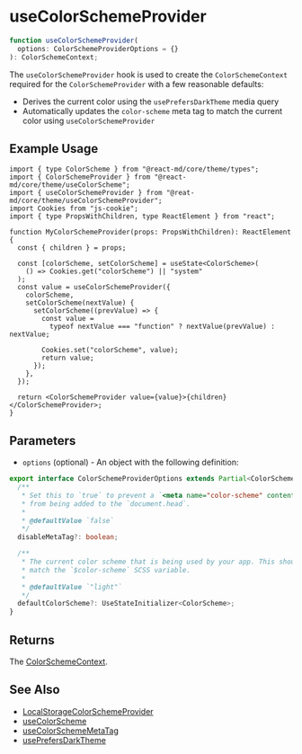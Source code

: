 # useColorSchemeProvider

```ts
function useColorSchemeProvider(
  options: ColorSchemeProviderOptions = {}
): ColorSchemeContext;
```

The `useColorSchemeProvider` hook is used to create the `ColorSchemeContext` required
for the `ColorSchemeProvider` with a few reasonable defaults:

- Derives the current color using the `usePrefersDarkTheme` media query
- Automatically updates the `color-scheme` meta tag to match the current color
  using `useColorSchemeProvider`

## Example Usage

```tsx
import { type ColorScheme } from "@react-md/core/theme/types";
import { ColorSchemeProvider } from "@react-md/core/theme/useColorScheme";
import { useColorSchemeProvider } from "@reat-md/core/theme/useColorSchemeProvider";
import Cookies from "js-cookie";
import { type PropsWithChildren, type ReactElement } from "react";

function MyColorSchemeProvider(props: PropsWithChildren): ReactElement {
  const { children } = props;

  const [colorScheme, setColorScheme] = useState<ColorScheme>(
    () => Cookies.get("colorScheme") || "system"
  );
  const value = useColorSchemeProvider({
    colorScheme,
    setColorScheme(nextValue) {
      setColorScheme((prevValue) => {
        const value =
          typeof nextValue === "function" ? nextValue(prevValue) : nextValue;

        Cookies.set("colorScheme", value);
        return value;
      });
    },
  });

  return <ColorSchemeProvider value={value}>{children}</ColorSchemeProvider>;
}
```

## Parameters

- `options` (optional) - An object with the following definition:

```ts disableTransform
export interface ColorSchemeProviderOptions extends Partial<ColorSchemeState> {
  /**
   * Set this to `true` to prevent a `<meta name="color-scheme" content="{COLOR_SCHEME}">`
   * from being added to the `document.head`.
   *
   * @defaultValue `false`
   */
  disableMetaTag?: boolean;

  /**
   * The current color scheme that is being used by your app. This should
   * match the `$color-scheme` SCSS variable.
   *
   * @defaultValue `"light"`
   */
  defaultColorScheme?: UseStateInitializer<ColorScheme>;
}
```

## Returns

The [ColorSchemeContext](./use-color-scheme).

## See Also

- [LocalStorageColorSchemeProvider](/components/color-scheme-provider#local-storage-example)
- [useColorScheme](./use-color-scheme)
- [useColorSchemeMetaTag](./use-color-scheme-meta-tag)
- [usePrefersDarkTheme](./use-prefers-dark-theme)
